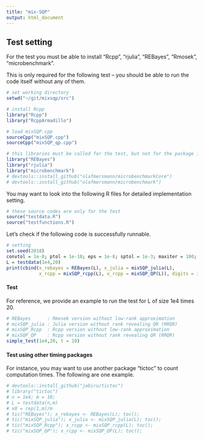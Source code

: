 ```yaml
---
title: "mix-SQP"
output: html_document
---
```


## Test setting

For the test you must be able to install "Rcpp", "rjulia", "REBayes", "Rmosek", "microbenchmark".

This is only required for the following test -- you should be able to run the code itself without any of them.

```r
# set working directory
setwd("~/git/mixsqp/src")

# install Rcpp
library("Rcpp")
library("RcppArmadillo")

# load mixSQP.cpp
sourceCpp("mixSQP.cpp")
sourceCpp("mixSQP_qp.cpp")
```

```r
# this libraries must be called for the test, but not for the package itself
library("REBayes")
library("rjulia")
library("microbenchmark")
# devtools::install_github("olafmersmann/microbenchmarkCore")
# devtools::install_github("olafmersmann/microbenchmark")
```

You may want to look into the following R files for detailed implementation setting.

```r
# these source codes are only for the test
source("testdata.R")
source("testfunctions.R")
```

Let's check if the following code is successfully runnable.

```r
# setting
set.seed(2018)
convtol = 1e-8; ptol = 1e-10; eps = 1e-8; sptol = 1e-3; maxiter = 100; maxqpiter = 100; verbose = F;
L = testdata(1e4,20)
print(cbind(x_rebayes = REBayes(L), x_julia = mixSQP_julia(L),
            x_rcpp = mixSQP_rcpp(L), x_rcpp = mixSQP_QP(L)), digits = 3)
```

#### Test

For reference, we provide an example to run the test for L of size 1e4 times 20.

```r
# REBayes      : Rmosek version without low-rank approximation
# mixSQP_julia : Julia version without rank revealing QR (RRQR)
# mixSQP_Rcpp  : Rcpp version without low-rank approximation
# mixSQP_QP    : Rcpp version without rank revealing QR (RRQR)
simple_test(1e4,20, t = 10)
```

#### Test using other timing packages

For instance, you may want to use another package "tictoc" to count computation times. The following are one example.

```r
# devtools::install_github("jabiru/tictoc")
# library("tictoc")
# n = 1e4; m = 10;
# L = testdata(n,m)
# x0 = rep(1,m)/m
# tic("REBayes"); x_rebayes <- REBayes(L); toc();
# tic("mixSQP_julia"); x_julia <- mixSQP_julia(L); toc();
# tic("mixSQP_Rcpp"); x_rcpp <- mixSQP_rcpp(L); toc();
# tic("mixSQP_QP"); x_rcpp <- mixSQP_QP(L); toc();
```